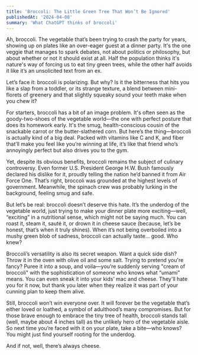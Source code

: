 ```yaml
---
title: 'Broccoli: The Little Green Tree That Won’t Be Ignored'
publishedAt: '2024-04-08'
summary: 'What ChatGPT thinks of broccoli'
---
```


Ah, broccoli. The vegetable that’s been trying to crash the party for years, showing up on plates like an over-eager guest at a dinner party. It's the one veggie that manages to spark debates, not about politics or philosophy, but about whether or not it should exist at all. Half the population thinks it's nature's way of forcing us to eat tiny green trees, while the other half avoids it like it’s an unsolicited text from an ex.

Let’s face it: broccoli is polarizing. But why? Is it the bitterness that hits you like a slap from a toddler, or its strange texture, a blend between mini-florets of greenery and that slightly squeaky sound your teeth make when you chew it?

For starters, broccoli has a bit of an image problem. It's often seen as the goody-two-shoes of the vegetable world—the one with perfect posture that does its homework early. It's the smug, health-conscious cousin of the snackable carrot or the butter-slathered corn. But here’s the thing—broccoli is actually kind of a big deal. Packed with vitamins like C and K, and fiber that’ll make you feel like you’re winning at life, it’s like that friend who’s annoyingly perfect but also drives you to the gym.

Yet, despite its obvious benefits, broccoli remains the subject of culinary controversy. Even former U.S. President George H.W. Bush famously declared his dislike for it, proudly telling the nation he’d banned it from Air Force One. That’s right, broccoli was grounded at the highest levels of government. Meanwhile, the spinach crew was probably lurking in the background, feeling smug and safe.

But let’s be real: broccoli doesn’t deserve this hate. It’s the underdog of the vegetable world, just trying to make your dinner plate more exciting—well, “exciting” in a nutritional sense, which might not be saying much. You can roast it, steam it, sauté it, or drown it in cheese sauce (because, let’s be honest, that’s when it truly shines). When it’s not being overboiled into a mushy green blob of sadness, broccoli can actually taste… good. Who knew?

Broccoli’s versatility is also its secret weapon. Want a quick side dish? Throw it in the oven with olive oil and some salt. Trying to pretend you're fancy? Puree it into a soup, and voila—you’re suddenly serving "cream of broccoli" with the sophistication of someone who knows what “umami” means. You can even sneak it into your kids’ mac and cheese. They'll hate you for it now, but thank you later when they realize it was part of your cunning plan to keep them alive.

Still, broccoli won’t win everyone over. It will forever be the vegetable that’s either loved or loathed, a symbol of adulthood’s many compromises. But for those brave enough to embrace the tiny tree of health, broccoli stands tall (well, maybe about 4 inches tall) as the unlikely hero of the vegetable aisle. So next time you’re faced with it on your plate, take a bite—who knows? You might just find yourself rooting for the underdog.

And if not, well, there’s always cheese.
